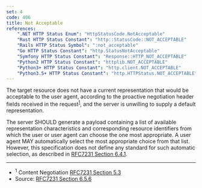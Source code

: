 ```yaml
---
set: 4
code: 406
title: Not Acceptable
references:
    ".NET HTTP Status Enum": "HttpStatusCode.NotAcceptable"
    "Rust HTTP Status Constant": "http::StatusCode::NOT_ACCEPTABLE"
    "Rails HTTP Status Symbol": ":not_acceptable"
    "Go HTTP Status Constant": "http.StatusNotAcceptable"
    "Symfony HTTP Status Constant": "Response::HTTP_NOT_ACCEPTABLE"
    "Python2 HTTP Status Constant": "httplib.NOT_ACCEPTABLE"
    "Python3+ HTTP Status Constant": "http.client.NOT_ACCEPTABLE"
    "Python3.5+ HTTP Status Constant": "http.HTTPStatus.NOT_ACCEPTABLE"
---
```


<CodeTitle code={code} title={title} />

The target resource does not have a current representation that would be acceptable to the user agent, according to the proactive negotiation header fields received in the request<sup>[1](#ref-1)</sup>, and the server is unwilling to supply a default representation.

The server SHOULD generate a payload containing a list of available representation characteristics and corresponding resource identifiers from which the user or user agent can choose the one most appropriate. A user agent MAY automatically select the most appropriate choice from that list. However, this specification does not define any standard for such automatic selection, as described in [RFC7231 Section 6.4.1][3].

---

* <span id="ref-1"><sup>1</sup> Content Negotiation [RFC7231 Section 5.3][2]</span>
* Source: [RFC7231 Section 6.5.6][1]

[1]: <https://tools.ietf.org/html/rfc7231#section-6.5.6>
[2]: <https://tools.ietf.org/html/rfc7231#section-5.3>
[3]: <https://tools.ietf.org/html/rfc7231#section-6.4.1>
